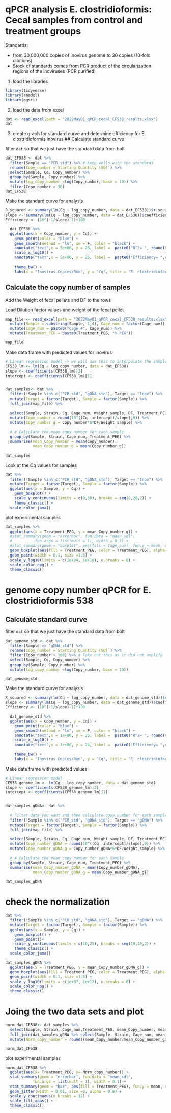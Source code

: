 # qPCR analysis E. clostridioformis: Cecal samples from control and treatment groups
Standards:

- from 30,000,000 copies of inovirus genome to 30 copies (10-fold dilutions)
- Stock of standards comes from PCR product of the circularization regions of the inoviruses (PCR purified)

1. load the libraries
```{r}
library(tidyverse)
library(readxl)
library(ggsci)
```


2. load the data from excel
```{r}
dat <- read_excel(path = "2022May01_qPCR_cecal_CF538_results.xlsx")
dat
```

3. create graph for standard curve and determine efficiency for E. clostridioformis inovirus
## Calculate standard curve

filter `dat` so that we just have the standard data from bolt
```{r}
dat_EF538 <- dat %>%
  filter(Sample == "PCR_std") %>% # keep wells with the standards
  rename(Copy_number =`Starting Quantity (SQ)`) %>%
  select(Sample, Cq, Copy_number) %>%
  group_by(Sample, Copy_number) %>%
  mutate(log_copy_number =log(Copy_number, base = 10)) %>%
  filter(Copy_number > 30)
dat_EF538
```


Make the standard curve for analysis
```{r}
R_squared <- summary(lm(Cq ~ log_copy_number, data = dat_EF538))$r.squared
slope <- summary(lm(Cq ~ log_copy_number, data = dat_EF538))$coefficient[2]
Efficiency <- (10^(-1/slope)-1)*100

  dat_EF538 %>%
  ggplot(aes(x = Copy_number, y = Cq)) +
    geom_point(color = "blue") +
    geom_smooth(method = "lm", se = F, color = "black") + 
    annotate("text",x = 5e+06, y = 26, label =  paste0("R^2= ", round(R_squared, digits = 4))) +
    scale_x_log10() +
    annotate("text",x = 5e+06, y = 25, label =  paste0("Efficiency= ",round(Efficiency, digits = 2), "%"), color = "red") +
  
    theme_bw() +
    labs(x = "Inovirus Copies/Rxn", y = "Cq", title = "E. clostridioformis 538 Inovirus Standard Curve")

```

## Calculate the copy number of samples

Add the Weight of fecal pellets and DF to the rows

Load Dilution factor values and weight of the fecal pellet
```{r}
map_file <- read_excel(path = "2022May01_qPCR_cecal_CF538_results.xlsx", sheet = "Sheet1") %>%
  mutate(Sample = substring(Sample, 1,4), Cage_num = factor(Cage_num)) %>%
  mutate(Cage_num = paste0("Cage #", Cage_num)) %>%
  mutate(Treatment_PEG = paste0(Treatment_PEG, "% PEG"))

map_file
```

Make data frame with predicted values for inovirus
```{r}
# Linear regression model -> we will use this to interpolate the samples' Cq values
CF538_lm <- lm(Cq ~ log_copy_number, data = dat_EF538)
slope <- coefficients(CF538_lm)[2]
intercept <- coefficients(CF538_lm)[1]


dat_samples<- dat %>%
  filter(!Sample %in% c("PCR_std", "gDNA_std"), Target == "Inov") %>%
  mutate(Target = factor(Target), Sample = factor(Sample)) %>%
  full_join(map_file) %>%
  
  select(Sample, Strain, Cq, Cage_num, Weight_sample, DF, Treatment_PEG) %>%
  mutate(Copy_number = round(10^((Cq -intercept)/slope),0)) %>%
  mutate(Copy_number_g = Copy_number*6*DF/Weight_sample) %>%
  
  # # Calculate the mean copy number for each sample
  group_by(Sample, Strain, Cage_num, Treatment_PEG) %>%
  summarise(mean_Copy_number = mean(Copy_number),
            mean_Copy_number_g = mean(Copy_number_g))

dat_samples
```

Look at the Cq values for samples
```{r}
dat %>%
  filter(!Sample %in% c("PCR_std", "gDNA_std"), Target == "Inov") %>%
  mutate(Target = factor(Target), Sample = factor(Sample)) %>%
  ggplot(aes(x = Sample, y = Cq)) +
    geom_boxplot() +
    scale_y_continuous(limits = c(0,30), breaks = seq(0,28,2)) +
    theme_classic() +
  scale_color_jama()
```


plot experimental samples
```{r}

dat_samples %>%
  ggplot(aes(x = Treatment_PEG, y = mean_Copy_number_g)) +
  #stat_summary(geom = "errorbar", fun.data = "mean_sdl", 
  #          fun.args = list(mult = 1), width = 0.1) +
  #stat_summary(geom = "boxplot", aes(fill = Cage_num), fun.y = mean, color = "black", width = 0.5) +
  geom_boxplot(aes(fill = Treatment_PEG, color = Treatment_PEG), alpha = 0.3, width = 0.5) +
  geom_point(width = 0.1, size =1.5) +
  scale_y_log10(limits = c(1e+04, 1e+10), n.breaks = 6) +
  scale_color_npg() +
  theme_classic()

```


# genome copy number qPCR for E. clostridioformis 538
## Calculate standard curve

filter `dat` so that we just have the standard data from bolt
```{r}
dat_genome_std <- dat %>%
  filter(Sample == "gDNA_std") %>%
  rename(Copy_number =`Starting Quantity (SQ)`) %>%
  filter(Copy_number > 100) %>% # Take out this as it did not amplify
  select(Sample, Cq, Copy_number) %>%
  group_by(Sample, Copy_number) %>%
  mutate(log_copy_number =log(Copy_number, base = 10))

dat_genome_std
```


Make the standard curve for analysis
```{r}
R_squared <- summary(lm(Cq ~ log_copy_number, data = dat_genome_std))$r.squared
slope <- summary(lm(Cq ~ log_copy_number, data = dat_genome_std))$coefficient[2]
Efficiency <- (10^(-1/slope)-1)*100

  dat_genome_std %>%
  ggplot(aes(x = Copy_number, y = Cq)) +
    geom_point(color = "blue") +
    geom_smooth(method = "lm", se = F, color = "black") + 
    annotate("text",x = 1e+06, y = 25, label =  paste0("R^2= ", round(R_squared, digits = 4))) +
    scale_x_log10() +
    annotate("text",x = 1e+06, y = 24, label =  paste0("Efficiency= ",round(Efficiency, digits = 2), "%"), color = "red") +
  
    theme_bw() +
    labs(x = "Inovirus Copies/Rxn", y = "Cq", title = "E. clostridioformis 538 gDNA Standard Curve")

```

Make data frame with predicted values
```{r}
# Linear regression model
CF538_genome_lm <- lm(Cq ~ log_copy_number, data = dat_genome_std)
slope <- coefficients(CF538_genome_lm)[2]
intercept <- coefficients(CF538_genome_lm)[1]


dat_samples_gDNA<- dat %>%
  
  # Filter data you want and then calculate copy number for each sample
  filter(!Sample %in% c("PCR_std", "gDNA_std"), Target == "gDNA") %>%
  mutate(Target = factor(Target), Sample = factor(Sample)) %>%
  full_join(map_file) %>%
  
  select(Sample, Strain, Cq, Cage_num, Weight_sample, DF, Treatment_PEG) %>%
  mutate(Copy_number_gDNA = round(10^((Cq -intercept)/slope),0)) %>%
  mutate(Copy_number_gDNA_g = Copy_number_gDNA*6*DF/Weight_sample) %>%
  
  # # Calculate the mean copy number for each sample
  group_by(Sample, Strain, Cage_num, Treatment_PEG) %>%
  summarise(mean_Copy_number_gDNA = mean(Copy_number_gDNA),
            mean_Copy_number_gDNA_g = mean(Copy_number_gDNA_g))

dat_samples_gDNA
```

# check the normalization
```{r}
dat %>%
  filter(!Sample %in% c("PCR_std", "gDNA_std"), Target == "gDNA") %>%
  mutate(Target = factor(Target), Sample = factor(Sample)) %>%
  ggplot(aes(x = Sample, y = Cq)) +
    geom_boxplot() +
    geom_point()+
    scale_y_continuous(limits = c(10,25), breaks = seq(10,25,2)) +
    theme_classic() +
  scale_color_jama()
```

```{r}
dat_samples_gDNA %>%
  ggplot(aes(x = Treatment_PEG, y = mean_Copy_number_gDNA_g)) +
  geom_boxplot(aes(fill = Treatment_PEG, color = Treatment_PEG), alpha = 0.3, width = 0.5) +
  geom_point(width = 0.1, size =1.5) +
  scale_y_log10(limits = c(1e+07, 1e+12), n.breaks = 6) +
  scale_color_npg() +
  theme_classic()
```



# Joing the two data sets and plot
```{r}
norm_dat_CF538<- dat_samples %>%
  select(Sample, Strain, Cage_num,Treatment_PEG, mean_Copy_number, mean_Copy_number_g, Treatment_PEG) %>%
  full_join(dat_samples_gDNA %>% select(Sample, Strain, Cage_num, mean_Copy_number_gDNA, mean_Copy_number_gDNA_g)) %>%
  mutate(Norm_copy_number = round((mean_Copy_number/mean_Copy_number_gDNA)*1000000, 0))

norm_dat_CF538
```

plot experimental samples

```{r}
norm_dat_CF538 %>%
  ggplot(aes(x= Treatment_PEG, y= Norm_copy_number)) +
  stat_summary(geom = "errorbar", fun.data = "mean_sdl", 
            fun.args = list(mult = 1), width = 0.1) +
  stat_summary(geom = "bar", aes(fill = Treatment_PEG), fun.y = mean, color = "black", alpha = 0.5) +
  geom_jitter(width = 0.01, size =2, alpha = 0.8) +
  scale_y_continuous(n.breaks = 12) + 
  scale_fill_aaas() +
  theme_classic()
 
```




